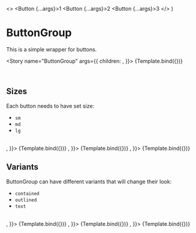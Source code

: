 
<Meta title="MDX/ButtonGroup" component={ButtonGroup} />


  <>
    <Button {...args}>1</Button>
    <Button {...args}>2</Button>
    <Button {...args}>3</Button>
  </>
)

# ButtonGroup

This is a simple wrapper for buttons.

<Story
  name="ButtonGroup"
  args={{
    children: <Buttons />,
  }}>
  {Template.bind({})}
</Story>

<br />

## Sizes

Each button needs to have set size:

- `sm`
- `md`
- `lg`

<br />

<Canvas>
  <Story
    name="Large"
    args={{
      children: <Buttons size={'lg'} />,
    }}>
    {Template.bind({})}
  </Story>
  <Story
    name="Medium"
    args={{
      children: <Buttons size={'md'} />,
    }}>
    {Template.bind({})}
  </Story>
  <Story
    name="Small"
    args={{
      children: <Buttons size={'sm'} />,
    }}>
    {Template.bind({})}
  </Story>
</Canvas>

## Variants

ButtonGroup can have different variants that will change their look:

- `contained`
- `outlined`
- `text`

<br />

<Canvas>
  <Story
    name="Contained"
    args={{
      children: <Buttons variant={'contained'} />,
    }}>
    {Template.bind({})}
  </Story>
  <Story
    name="Outlined"
    args={{
      children: <Buttons variant={'outlined'} />,
    }}>
    {Template.bind({})}
  </Story>
  <Story
    name="Text"
    args={{
      children: <Buttons variant={'text'} />,
    }}>
    {Template.bind({})}
  </Story>
</Canvas>

<ArgsTable of={ButtonGroup} />
